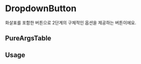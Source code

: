 
<Meta of={DropdownButtonStories} />

# DropdownButton

화살표를 포함한 버튼으로 2단계의 구체적인 옵션을 제공하는 버튼이에요.

<Canvas of={DropdownButtonStories.Playground} />


## PureArgsTable
<PureArgsTable of={DropdownButton} />

## Usage
```ts
const [selectedItem, setSelectedItem] = useState<'Shopl' | 'Hada'>('Shopl');

  return (
    <Stack>
      <DropdownButton {...args} text='Button'>
        <DropdownButton.Menu
          isSelected={selectedItem === 'Shopl'}
          onClick={() => {
            setSelectedItem('Shopl');
          }}
        >
          <div>Shopl</div>
        </DropdownButton.Menu>
        <DropdownButton.Menu
          isSelected={selectedItem === 'Hada'}
          onClick={() => {
            setSelectedItem('Hada');
          }}
        >
          <div>Hada</div>
        </DropdownButton.Menu>
      </DropdownButton>
    </Stack>
  );
```

